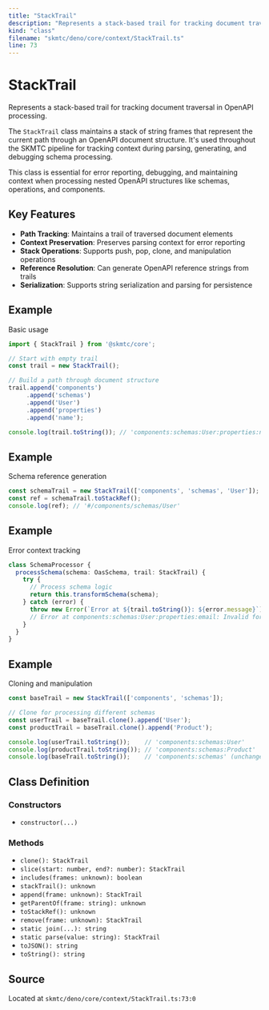 ```yaml
---
title: "StackTrail"
description: "Represents a stack-based trail for tracking document traversal in OpenAPI processing."
kind: "class"
filename: "skmtc/deno/core/context/StackTrail.ts"
line: 73
---
```


# StackTrail

Represents a stack-based trail for tracking document traversal in OpenAPI processing.

The `StackTrail` class maintains a stack of string frames that represent the current
path through an OpenAPI document structure. It's used throughout the SKMTC pipeline
for tracking context during parsing, generating, and debugging schema processing.

This class is essential for error reporting, debugging, and maintaining context
when processing nested OpenAPI structures like schemas, operations, and components.

## Key Features

- **Path Tracking**: Maintains a trail of traversed document elements
- **Context Preservation**: Preserves parsing context for error reporting
- **Stack Operations**: Supports push, pop, clone, and manipulation operations
- **Reference Resolution**: Can generate OpenAPI reference strings from trails
- **Serialization**: Supports string serialization and parsing for persistence


## Example

Basic usage
```typescript
import { StackTrail } from '@skmtc/core';

// Start with empty trail
const trail = new StackTrail();

// Build a path through document structure
trail.append('components')
     .append('schemas')
     .append('User')
     .append('properties')
     .append('name');

console.log(trail.toString()); // 'components:schemas:User:properties:name'
```


## Example

Schema reference generation
```typescript
const schemaTrail = new StackTrail(['components', 'schemas', 'User']);
const ref = schemaTrail.toStackRef();
console.log(ref); // '#/components/schemas/User'
```


## Example

Error context tracking
```typescript
class SchemaProcessor {
  processSchema(schema: OasSchema, trail: StackTrail) {
    try {
      // Process schema logic
      return this.transformSchema(schema);
    } catch (error) {
      throw new Error(`Error at ${trail.toString()}: ${error.message}`);
      // Error at components:schemas:User:properties:email: Invalid format
    }
  }
}
```


## Example

Cloning and manipulation
```typescript
const baseTrail = new StackTrail(['components', 'schemas']);

// Clone for processing different schemas
const userTrail = baseTrail.clone().append('User');
const productTrail = baseTrail.clone().append('Product');

console.log(userTrail.toString());    // 'components:schemas:User'
console.log(productTrail.toString()); // 'components:schemas:Product'
console.log(baseTrail.toString());    // 'components:schemas' (unchanged)
```

## Class Definition

### Constructors

- `constructor(...)`

### Methods

- `clone(): StackTrail`
- `slice(start: number, end?: number): StackTrail`
- `includes(frames: unknown): boolean`
- `stackTrail(): unknown`
- `append(frame: unknown): StackTrail`
- `getParentOf(frame: string): unknown`
- `toStackRef(): unknown`
- `remove(frame: unknown): StackTrail`
- `static join(...): string`
- `static parse(value: string): StackTrail`
- `toJSON(): string`
- `toString(): string`

## Source

Located at `skmtc/deno/core/context/StackTrail.ts:73:0`
